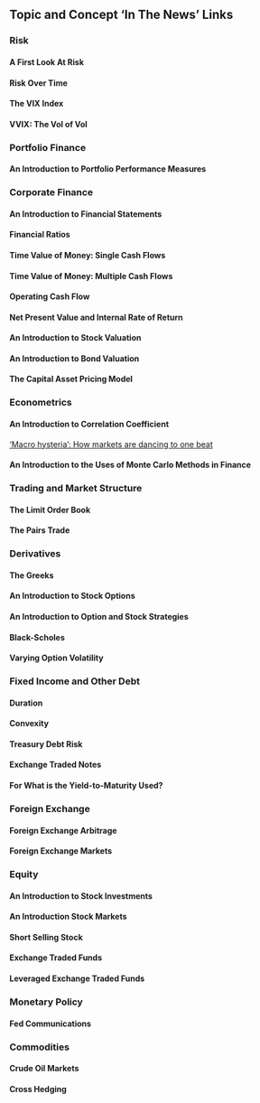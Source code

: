## Topic and Concept 'In The News' Links

### Risk



#### A First Look At Risk



#### Risk Over Time 



#### The VIX Index



#### VVIX: The Vol of Vol



### Portfolio Finance



#### An Introduction to Portfolio Performance Measures 



### Corporate Finance



#### An Introduction to Financial Statements



#### Financial Ratios



#### Time Value of Money: Single Cash Flows



#### Time Value of Money: Multiple Cash Flows



#### Operating Cash Flow



#### Net Present Value and Internal Rate of Return



#### An Introduction to Stock Valuation



#### An Introduction to Bond Valuation



#### The Capital Asset Pricing Model 



### Econometrics



#### An Introduction to Correlation Coefficient

['Macro hysteria’: How markets are dancing to one beat](http://www.ft.com/fastft/2016/01/26/macro-hysteria-how-markets-are-dancing-to-one-beat/)

#### An Introduction to the Uses of Monte Carlo Methods in Finance



### Trading and Market Structure



#### The Limit Order Book



#### The Pairs Trade



### Derivatives



#### The Greeks



#### An Introduction to Stock Options



#### An Introduction to Option and Stock Strategies



#### Black-Scholes



#### Varying Option Volatility



### Fixed Income and Other Debt



#### Duration



#### Convexity



#### Treasury Debt Risk



#### Exchange Traded Notes



#### For What is the Yield-to-Maturity Used?



### Foreign Exchange



#### Foreign Exchange Arbitrage



#### Foreign Exchange Markets



### Equity 



#### An Introduction to Stock Investments



#### An Introduction Stock Markets



#### Short Selling Stock



#### Exchange Traded Funds



#### Leveraged Exchange Traded Funds



### Monetary Policy



#### Fed Communications



### Commodities



#### Crude Oil Markets



#### Cross Hedging


